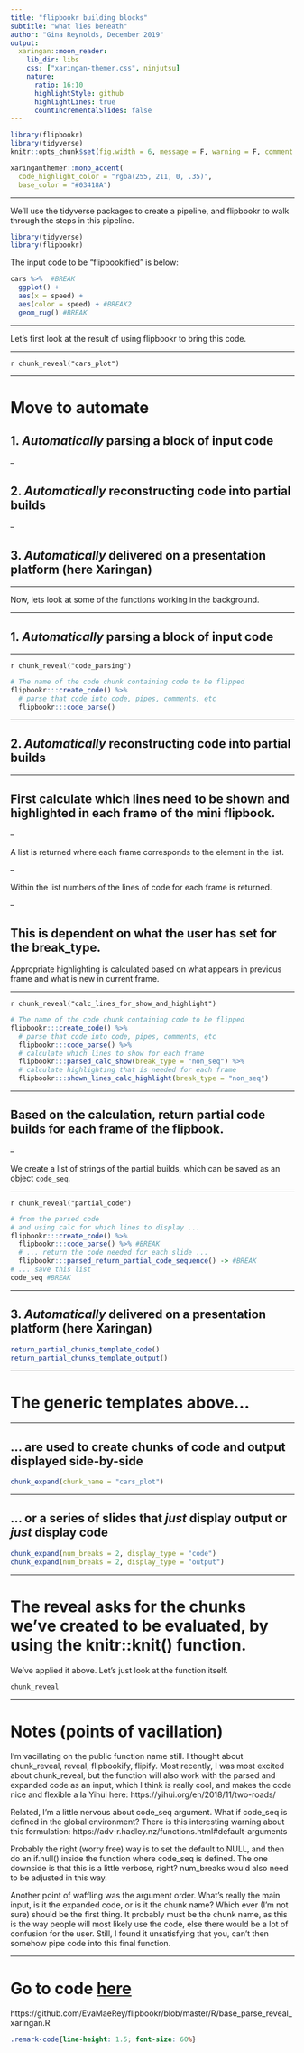 ```yaml
---
title: "flipbookr building blocks"
subtitle: "what lies beneath"
author: "Gina Reynolds, December 2019"
output:
  xaringan::moon_reader:
    lib_dir: libs
    css: ["xaringan-themer.css", ninjutsu]
    nature:
      ratio: 16:10
      highlightStyle: github
      highlightLines: true
      countIncrementalSlides: false
---
```


```r
library(flipbookr)
library(tidyverse)
knitr::opts_chunk$set(fig.width = 6, message = F, warning = F, comment = "", cache = F)
```

```r
xaringanthemer::mono_accent(
  code_highlight_color = "rgba(255, 211, 0, .35)",
  base_color = "#03418A")
```




---


We'll use the tidyverse packages to create a pipeline, and flipbookr to walk through the steps in this pipeline.

```r
library(tidyverse)
library(flipbookr)
```

The input code to be "flipbookified" is below:

```r
cars %>%  #BREAK          
  ggplot() +  
  aes(x = speed) + 
  aes(color = speed) + #BREAK2
  geom_rug() #BREAK
```


---

Let's first look at the result of using flipbookr to bring this code.

---

`r chunk_reveal("cars_plot")`

---


# Move to automate


## 1. *Automatically* parsing a block of input code 

--

## 2. *Automatically* reconstructing code into partial builds

--

## 3. *Automatically* delivered on a presentation platform (here Xaringan)



---

Now, lets look at some of the functions working in the background.


---

## 1.  *Automatically* parsing a block of input code 

---

`r chunk_reveal("code_parsing")`


```r
# The name of the code chunk containing code to be flipped
flipbookr:::create_code() %>% 
  # parse that code into code, pipes, comments, etc
  flipbookr:::code_parse() 
```

---

## 2. *Automatically* reconstructing code into partial builds

---

## First calculate which lines need to be shown and highlighted in each frame of the mini flipbook.

--

A list is returned where each frame corresponds to the element in the list.  

--

Within the list numbers of the lines of code for each frame is returned.

--

This is dependent on what the user has set for the break_type. 
--

Appropriate highlighting is calculated based on what appears in previous frame and what is new in current frame. 


---

`r chunk_reveal("calc_lines_for_show_and_highlight")`


```r
# The name of the code chunk containing code to be flipped
flipbookr:::create_code() %>% 
  # parse that code into code, pipes, comments, etc
  flipbookr:::code_parse() %>% 
  # calculate which lines to show for each frame
  flipbookr:::parsed_calc_show(break_type = "non_seq") %>% 
  # calculate highlighting that is needed for each frame
  flipbookr:::shown_lines_calc_highlight(break_type = "non_seq")
```

---

## Based on the calculation, return partial code builds for each frame of the flipbook.

--

We create a list of strings of the partial builds, which can be saved as an object `code_seq`.

---

`r chunk_reveal("partial_code")`


```r
# from the parsed code 
# and using calc for which lines to display ...
flipbookr:::create_code() %>% 
  flipbookr:::code_parse() %>% #BREAK
  # ... return the code needed for each slide ...
  flipbookr:::parsed_return_partial_code_sequence() -> #BREAK
# ... save this list
code_seq #BREAK
```





---

## 3. *Automatically* delivered on a presentation platform (here Xaringan)


```r
return_partial_chunks_template_code()
return_partial_chunks_template_output()
```

---

# The generic templates above...



---

## ... are used to create chunks of code and output displayed side-by-side

```r
chunk_expand(chunk_name = "cars_plot")
```


---

## ... or a series of slides that *just* display output or *just* display code 


```r
chunk_expand(num_breaks = 2, display_type = "code")
chunk_expand(num_breaks = 2, display_type = "output")
```




---

# The reveal asks for the chunks we've created to be evaluated, by using the knitr::knit() function. 

We've applied it above.  Let's just look at the function itself.  

```r
chunk_reveal
```

---

# Notes (points of vacillation)

I'm vacillating on the public function name still.  I thought about chunk_reveal, reveal, flipbookify, flipify.
Most recently, I was most excited about chunk_reveal, but the function will also work with the parsed and expanded code as an input, which I think is really cool, and makes the code nice and flexible a la Yihui here:  https://yihui.org/en/2018/11/two-roads/

Related, I'm a little nervous about code_seq argument.  What if code_seq is defined in the global environment? 
There is this interesting warning about this formulation: https://adv-r.hadley.nz/functions.html#default-arguments  

Probably the right (worry free) way is to set the default to NULL, and then do an if.null() inside the function where code_seq is defined. The one downside is that this is a little verbose, right?  num_breaks would also need to be adjusted in this way. 

Another point of waffling was the argument order.  What's really the main input, is it the expanded code, or is it the chunk name?  Which ever (I'm not sure) should be the first thing. It probably must be the chunk name, as this is the way people will most likely use the code, else there would be a lot of confusion for the user.  Still, I found it unsatisfying that you, can't then somehow pipe code into this final function. 


---


# Go to code [**here**](https://github.com/EvaMaeRey/flipbookr/blob/master/R/base_parse_reveal_xaringan.R)

https://github.com/EvaMaeRey/flipbookr/blob/master/R/base_parse_reveal_xaringan.R





```css
.remark-code{line-height: 1.5; font-size: 60%}
```